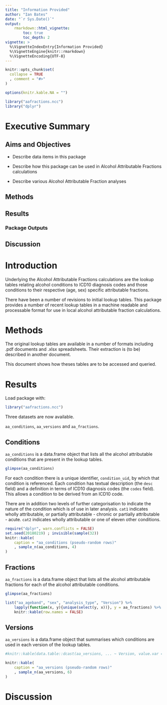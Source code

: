 ```yaml
---
title: "Information Provided"
author: "Ian Bates"
date: "`r Sys.Date()`"
output:
    rmarkdown::html_vignette:
        toc: true
        toc_depth: 2
vignette: >
  %\VignetteIndexEntry{Information Provided}
  %\VignetteEngine{knitr::rmarkdown}
  %\VignetteEncoding{UTF-8}
---
```


```r
knitr::opts_chunk$set(
  collapse = TRUE
  , comment = "#>"
)

options(knitr.kable.NA = "")

```

```r
library("aafractions.ncc")
library("dplyr")

```

# Executive Summary

## Aims and Objectives

* Describe data items in this package

* Describe how this package can be used in Alcohol Attributable Fractions calculations

* Describe various Alcohol Attributable Fraction analyses

## Methods

## Results

### Package Outputs

## Discussion

# Introduction

Underlying the Alcohol Attributable Fractions calculations are the lookup tables relating alcohol conditions to ICD10 diagnosis codes and those conditions to their respective (age, sex) specific attributable fractions.

There have been a number of revisions to initial lookup tables.  This package provides a number of recent lookup tables in a machine readable and processable format for use in local alcohol attributable fraction calculations.

# Methods

The original lookup tables are available in a number of formats including .pdf documents and .xlsx spreadsheets.  Their extraction is (to be) described in another document.

This document shows how theses tables are to be accessed and queried.

# Results

Load package with:

```r
library("aafractions.ncc")
```

Three datasets are now available.

`aa_conditions`, `aa_versions` and `aa_fractions`.

## Conditions

`aa_conditions` is a data.frame object that lists all the alcohol attributable conditions that are present in the lookup tables.  

```r
glimpse(aa_conditions)
```

For each condition there is a unique identifier, `condition_uid`, by which that condition is referenced.  Each condition has textual description (the `desc` field) and a definition in terms of ICD10 diagnosis codes (the `codes` field).  This allows a condition to be derived from an ICD10 code.

There are in addition two levels of further categorisation to indicate the nature of the condition which is of use in later analysis.  `cat1` indicates wholly attributable, or partially attributable - chronic or partially attributable - acute.  `cat2` indicates wholly attributable or one of eleven other conditions.

```r
require("dplyr", warn.conflicts = FALSE)
set.seed(20180219) ; invisible(sample(32))
knitr::kable(
    caption = "aa_conditions (pseudo-random rows)"
    , sample_n(aa_conditions, 4)
)

```


## Fractions

`aa_fractions` is a data.frame object that lists all the alcohol attributable fractions for each of the alcohol attributable conditions.

```r
glimpse(aa_fractions)
```

```r
list("aa_ageband", "sex", "analysis_type", "Version") %>% 
    lapply(function(x, y){unique(select(y, x))}, y = aa_fractions) %>% 
    knitr::kable(row.names = FALSE)

```

## Versions

`aa_versions` is a data.frame object that summarises which conditions are used in each version of the lookup tables.

```r
#knitr::kable(data.table::dcast(aa_versions, ... ~ Version, value.var = "condition_fuid", fun = function(x){any(as.logical(x))}))

knitr::kable(
    caption = "aa_versions (pseudo-random rows)"
    , sample_n(aa_versions, 6)
)


```

# Discussion
